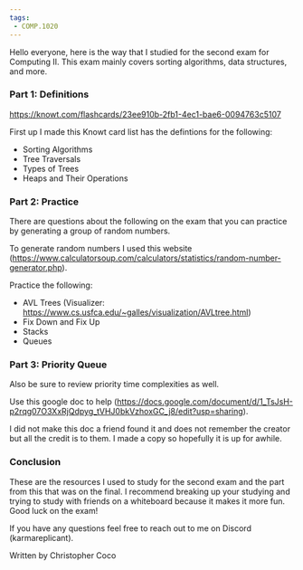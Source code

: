 ```yaml
---
tags:
 - COMP.1020
---
```


<!-- truncate -->

Hello everyone, here is the way that I studied for the second exam for Computing II. This exam mainly covers sorting algorithms, data structures, and more. 

### Part 1: Definitions

https://knowt.com/flashcards/23ee910b-2fb1-4ec1-bae6-0094763c5107

First up I made this Knowt card list has the defintions for the following:
- Sorting Algorithms
- Tree Traversals 
- Types of Trees
- Heaps and Their Operations

### Part 2: Practice

There are questions about the following on the exam that you can practice by generating a group of random numbers.

To generate random numbers I used this website (https://www.calculatorsoup.com/calculators/statistics/random-number-generator.php).

Practice the following:
- AVL Trees (Visualizer: https://www.cs.usfca.edu/~galles/visualization/AVLtree.html)
- Fix Down and Fix Up 
- Stacks
- Queues

### Part 3: Priority Queue

Also be sure to review priority time complexities as well.

Use this google doc to help (https://docs.google.com/document/d/1_TsJsH-p2rqg07O3XxRjQdpyg_tVHJ0bkVzhoxGC_j8/edit?usp=sharing).

I did not make this doc a friend found it and does not remember the creator but all the credit is to them. I made a copy so hopefully it is up for awhile. 

### Conclusion

These are the resources I used to study for the second exam and the part from this that was on the final. I recommend breaking up your studying and trying to study with friends on a whiteboard because it makes it more fun. Good luck on the exam!

If you have any questions feel free to reach out to me on Discord (karmareplicant).

Written by Christopher Coco
